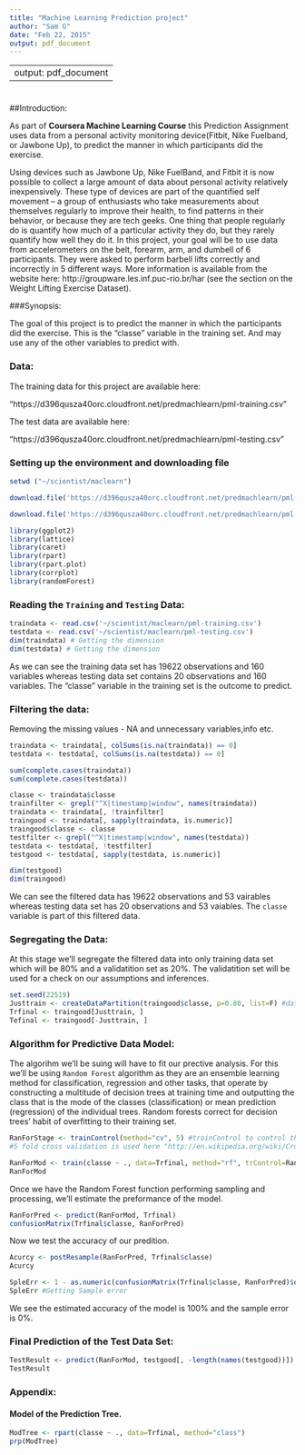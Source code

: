 ```yaml
---
title: "Machine Learning Prediction project"
author: "Sam G"
date: "Feb 22, 2015"
output: pdf_document
---
```


---
output: pdf_document
---
#

##Introduction:

As part of **Coursera Machine Learning Course** this Prediction Assignment uses data from a personal activity monitoring device(Fitbit, Nike Fuelband, or Jawbone Up), to predict the manner in which participants did the exercise.

Using devices such as Jawbone Up, Nike FuelBand, and Fitbit it is now possible to collect a large amount of data about personal activity relatively inexpensively. These type of devices are part of the quantified self movement – a group of enthusiasts who take measurements about themselves regularly to improve their health, to find patterns in their behavior, or because they are tech geeks. One thing that people regularly do is quantify how much of a particular activity they do, but they rarely quantify how well they do it. In this project, your goal will be to use data from accelerometers on the belt, forearm, arm, and dumbell of 6 participants. They were asked to perform barbell lifts correctly and incorrectly in 5 different ways. More information is available from the website here: http://groupware.les.inf.puc-rio.br/har (see the section on the Weight Lifting Exercise Dataset). 

###Synopsis:

The goal of this project is to predict the manner in which the participants did the exercise. This is the "classe" variable in the training set. And may use any of the other variables to predict with.

### Data:

The training data for this project are available here: 

"https://d396qusza40orc.cloudfront.net/predmachlearn/pml-training.csv"

The test data are available here: 

"https://d396qusza40orc.cloudfront.net/predmachlearn/pml-testing.csv"

### Setting up the environment and downloading file

```r
setwd ("~/scientist/maclearn")

download.file('https://d396qusza40orc.cloudfront.net/predmachlearn/pml-training.csv', method= 'curl', 'pml-training.csv') 

download.file('https://d396qusza40orc.cloudfront.net/predmachlearn/pml-testing.csv', method= 'curl', 'pml-testing.csv') 

library(ggplot2)
library(lattice)
library(caret)
library(rpart)
library(rpart.plot)
library(corrplot)
library(randomForest)
```

### Reading the `Training` and `Testing` Data:


```r

traindata <- read.csv('~/scientist/maclearn/pml-training.csv')
testdata <- read.csv('~/scientist/maclearn/pml-testing.csv')
dim(traindata) # Getting the dimension 
dim(testdata) # Getting the dimension 
```

As we can see the training data set has 19622 observations and 160 variables whereas testing data set contains 20 observations and 160 variables. The "classe" variable in the training set is the outcome to predict. 

### Filtering the data:

Removing the missing values - NA and unnecessary variables,info etc.

```r

traindata <- traindata[, colSums(is.na(traindata)) == 0] 
testdata <- testdata[, colSums(is.na(testdata)) == 0] 

sum(complete.cases(traindata))
sum(complete.cases(testdata))

classe <- traindata$classe
trainfilter <- grepl("^X|timestamp|window", names(traindata))
traindata <- traindata[, !trainfilter]
traingood <- traindata[, sapply(traindata, is.numeric)]
traingood$classe <- classe
testfilter <- grepl("^X|timestamp|window", names(testdata))
testdata <- testdata[, !testfilter]
testgood <- testdata[, sapply(testdata, is.numeric)]

```

```r
dim(testgood)
dim(traingood)
```

We can see the filtered data has 19622 observations and 53 vairables whereas testing data set has 20 observations and 53 vaiables. The `classe` variable is part of this filtered data.

### Segregating the Data:

At this stage we'll segregate the filtered data into only training data set which will be 80% and a validatition set as 20%. The validatition set will be used for a check on our assumptions and inferences.

```r
set.seed(22519) 
Justtrain <- createDataPartition(traingood$classe, p=0.80, list=F) #data splitting function of "caret"
Trfinal <- traingood[Justtrain, ]
Tefinal <- traingood[-Justtrain, ]

```


### Algorithm for Predictive Data Model:

The algorihm we'll be suing will have to fit our prective analysis. For this we'll be using `Random Forest` algorithm as they are an ensemble learning method for classification, regression and other tasks, that operate by constructing a multitude of decision trees at training time and outputting the class that is the mode of the classes (classification) or mean prediction (regression) of the individual trees. Random forests correct for decision trees' habit of overfitting to their training set.

```r
RanForStage <- trainControl(method="cv", 5) #trainControl to control the computational nuances of the train function 
#5 fold cross validation is used here "http://en.wikipedia.org/wiki/Cross-validation_%28statistics%29"

RanForMod <- train(classe ~ ., data=Trfinal, method="rf", trControl=RanForStage, ntree=250)
RanForMod

```

Once we have the Random Forest function performing sampling and processing, we'll estimate the preformance of the model.

```r
RanForPred <- predict(RanForMod, Trfinal)
confusionMatrix(Trfinal$classe, RanForPred)

```

Now we test the accuracy of our predition.

```r

Acurcy <- postResample(RanForPred, Trfinal$classe)
Acurcy
```


```r
SpleErr <- 1 - as.numeric(confusionMatrix(Trfinal$classe, RanForPred)$overall[1])
SpleErr #Getting Sample error

```


We see the estimated accuracy of the model is 100% and the sample error is 0%.

### Final Prediction of the Test Data Set:

```r

TestResult <- predict(RanForMod, testgood[, -length(names(testgood))])
TestResult

```

### Appendix:

#### Model of the Prediction Tree.
```r
ModTree <- rpart(classe ~ ., data=Trfinal, method="class")
prp(ModTree)

```


